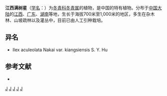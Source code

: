 {{Speciesbox 
| taxon = Ilex kiangsiensis
| authority = ([[胡秀英|S. Y. Hu]]) [[曾沧江|C. J. Tseng]] et B. W. Liu
}}

'''江西满树星'''（[[学名|学名]]：{{lang|la|''Ilex kiangsiensis''}}）为[[冬青科|冬青科]][[冬青属|冬青属]]的植物，是中国的特有植物。分布于[[中国大陆|中国大陆]]的[[江西|江西]]、[[广东|广东]]、[[湖南|湖南]]等地，生长于海拔700米至1,000米的地区，多生在杂木林、山坡疏林以及灌丛中，目前已由人工引种栽培。

== 异名 ==
* Ilex aculeolata Nakai var. kiangsiensis S. Y. Hu

== 参考文献 ==
<div class="references-small">
* {{cite web| url =http://www.bioinfo.cn/db05/KmzwSpecies.php?action=view&id=14155| title =江西满树星| work =《中国高等植物数据库全库》| publisher =中国科学院微生物研究所| author =昆明植物研究所| accessdate =2009-02-24| deadurl =yes| archiveurl =https://web.archive.org/web/20160305101653/http://www.bioinfo.cn/db05/KmzwSpecies.php?action=view&id=14155| archivedate =2016-03-05}}
</div>
{{Taxonbar|from=Q11135289}}

[[Category:冬青属|J]]
[[Category:江西植物|J]]
[[Category:广东植物|J]]
[[Category:湖南植物|J]]
[[Category:中國特有植物|J]]